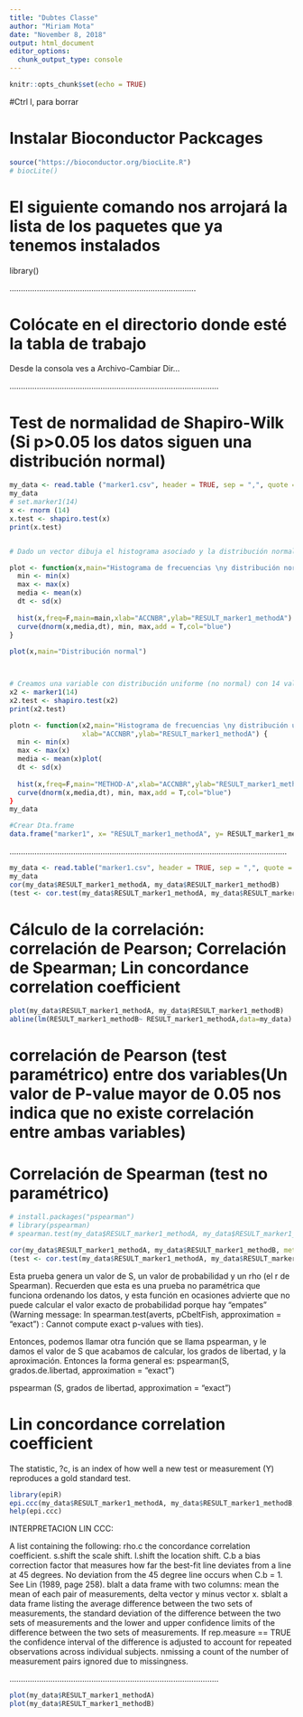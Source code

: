 ```yaml
---
title: "Dubtes Classe"
author: "Miriam Mota"
date: "November 8, 2018"
output: html_document
editor_options: 
  chunk_output_type: console
---
```


```r
knitr::opts_chunk$set(echo = TRUE)
```
#Ctrl l, para borrar


# Instalar Bioconductor Packcages


```r
source("https://bioconductor.org/biocLite.R")
# biocLite()
```


# El siguiente comando nos arrojará la lista de los paquetes que ya tenemos instalados

library()

..................................................................................


# Colócate en el directorio donde esté la tabla de trabajo
Desde la consola ves a Archivo-Cambiar Dir...



............................................................................................

# Test de normalidad de Shapiro-Wilk (Si p>0.05 los datos siguen una distribución normal)


```r
my_data <- read.table ("marker1.csv", header = TRUE, sep = ",", quote = "\"’", dec = ".")
my_data
# set.marker1(14)
x <- rnorm (14)
x.test <- shapiro.test(x)
print(x.test)


# Dado un vector dibuja el histograma asociado y la distribución normal

plot <- function(x,main="Histograma de frecuencias \ny distribución normal",ACCNBR,RESULT_marker1_methodA) {
  min <- min(x)
  max <- max(x)
  media <- mean(x)
  dt <- sd(x)
 
  hist(x,freq=F,main=main,xlab="ACCNBR",ylab="RESULT_marker1_methodA")
  curve(dnorm(x,media,dt), min, max,add = T,col="blue")
}
 
plot(x,main="Distribución normal")



# Creamos una variable con distribución uniforme (no normal) con 14 valores
x2 <- marker1(14)
x2.test <- shapiro.test(x2)
print(x2.test)

plotn <- function(x2,main="Histograma de frecuencias \ny distribución uniforme",
                  xlab="ACCNBR",ylab="RESULT_marker1_methodA") {
  min <- min(x)
  max <- max(x)
  media <- mean(x)plot(
  dt <- sd(x)
 
  hist(x,freq=F,main="METHOD-A",xlab="ACCNBR",ylab="RESULT_marker1_methodA")
  curve(dnorm(x,media,dt), min, max,add = T,col="blue")
}
my_data

#Crear Dta.frame
data.frame("marker1", x= "RESULT_marker1_methodA", y= RESULT_marker1_methodB)
```

..........................................................................................................................



```r
my_data <- read.table("marker1.csv", header = TRUE, sep = ",", quote = "\"’", dec = ".")
my_data
cor(my_data$RESULT_marker1_methodA, my_data$RESULT_marker1_methodB)
(test <- cor.test(my_data$RESULT_marker1_methodA, my_data$RESULT_marker1_methodB))

```

# Cálculo de la correlación: correlación de Pearson; Correlación de Spearman; Lin concordance correlation coefficient

```r
plot(my_data$RESULT_marker1_methodA, my_data$RESULT_marker1_methodB)
abline(lm(RESULT_marker1_methodB~ RESULT_marker1_methodA,data=my_data) )
```



# correlación de Pearson (test paramétrico) entre dos variables(Un valor de P-value mayor de 0.05 nos indica que no existe correlación entre ambas variables)




# Correlación de Spearman (test no paramétrico)

```r
# install.packages("pspearman")
# library(pspearman)
# spearman.test(my_data$RESULT_marker1_methodA, my_data$RESULT_marker1_methodB, approximation = "exact")

cor(my_data$RESULT_marker1_methodA, my_data$RESULT_marker1_methodB, method = "spearman")
(test <- cor.test(my_data$RESULT_marker1_methodA, my_data$RESULT_marker1_methodB, method = "spearman"))
```


Esta prueba genera un valor de S, un valor de probabilidad y un rho (el r de Spearman). 
Recuerden que esta es una prueba no paramétrica que funciona ordenando los datos, y esta función en ocasiones advierte 
que no puede calcular el valor exacto de probabilidad porque hay "empates" 
(Warning message: In spearman.test(averts, pCbeltFish, approximation = "exact") : 
Cannot compute exact p-values with ties). 

Entonces, podemos llamar otra función que se llama pspearman,
y le damos el valor de S que acabamos de calcular, los grados de libertad, 
y la aproximación. Entonces la forma general es: pspearman(S, grados.de.libertad, approximation = "exact")

pspearman (S, grados de libertad, approximation = "exact")



# Lin concordance correlation coefficient

The statistic, ?c, is an index of how well a new test or measurement (Y) reproduces a gold standard test. 


```r
library(epiR)
epi.ccc(my_data$RESULT_marker1_methodA, my_data$RESULT_marker1_methodB, ci = "z-transform", conf.level = 0.95, rep.measure = FALSE, subjectid)
help(epi.ccc)
```




INTERPRETACION LIN CCC:

A list containing the following:
rho.c    the concordance correlation coefficient.
s.shift  the scale shift.
l.shift  the location shift.
C.b      a bias correction factor that measures how far the best-fit line deviates from a line at 45 degrees. No deviation from the 45 degree line occurs when C.b = 1. See Lin (1989, page 258).
blalt    a data frame with two columns: mean the mean of each pair of measurements, delta vector y minus vector x.
sblalt   a data frame listing the average difference between the two sets of measurements, the standard deviation of the difference between the two sets of measurements and the lower and upper confidence limits of the difference between the two sets of measurements. If rep.measure == TRUE the confidence interval of the difference is adjusted to account for repeated observations across individual subjects.
nmissing a count of the number of measurement pairs ignored due to missingness.

............................................................................................


```r

plot(my_data$RESULT_marker1_methodA)
plot(my_data$RESULT_marker1_methodB)

```

